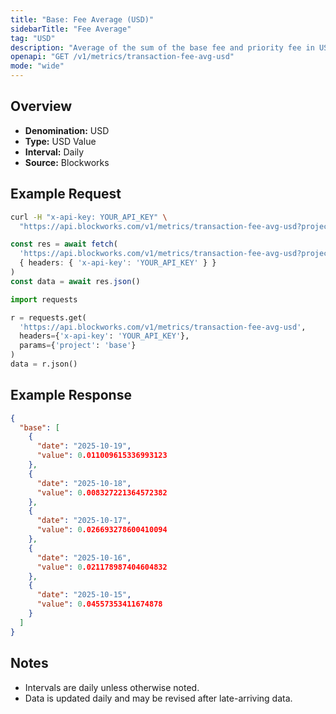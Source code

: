 ```yaml
---
title: "Base: Fee Average (USD)"
sidebarTitle: "Fee Average"
tag: "USD"
description: "Average of the sum of the base fee and priority fee in USD that day"
openapi: "GET /v1/metrics/transaction-fee-avg-usd"
mode: "wide"
---
```


## Overview

- **Denomination:** USD
- **Type:** USD Value
- **Interval:** Daily
- **Source:** Blockworks

## Example Request

<CodeGroup>

```bash cURL
curl -H "x-api-key: YOUR_API_KEY" \
  "https://api.blockworks.com/v1/metrics/transaction-fee-avg-usd?project=base"
```

```typescript TypeScript
const res = await fetch(
  'https://api.blockworks.com/v1/metrics/transaction-fee-avg-usd?project=base',
  { headers: { 'x-api-key': 'YOUR_API_KEY' } }
)
const data = await res.json()
```

```python Python
import requests

r = requests.get(
  'https://api.blockworks.com/v1/metrics/transaction-fee-avg-usd',
  headers={'x-api-key': 'YOUR_API_KEY'},
  params={'project': 'base'}
)
data = r.json()
```

</CodeGroup>

## Example Response

```json
{
  "base": [
    {
      "date": "2025-10-19",
      "value": 0.011009615336993123
    },
    {
      "date": "2025-10-18",
      "value": 0.008327221364572382
    },
    {
      "date": "2025-10-17",
      "value": 0.026693278600410094
    },
    {
      "date": "2025-10-16",
      "value": 0.021178987404604832
    },
    {
      "date": "2025-10-15",
      "value": 0.04557353411674878
    }
  ]
}
```

## Notes
- Intervals are daily unless otherwise noted.
- Data is updated daily and may be revised after late-arriving data.